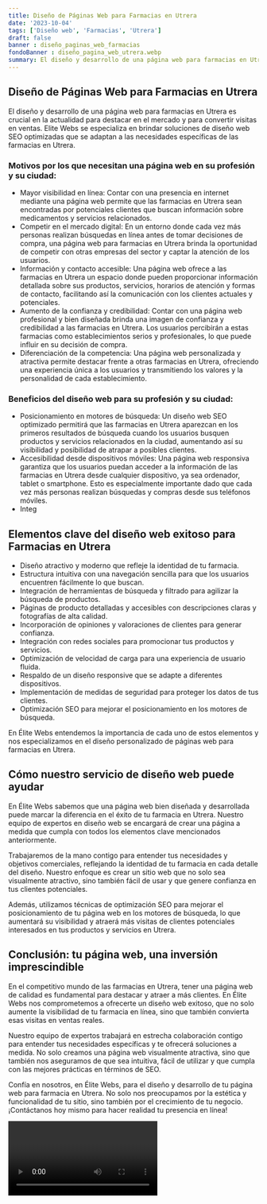 ```yaml
---
title: Diseño de Páginas Web para Farmacias en Utrera
date: '2023-10-04'
tags: ['Diseño web', 'Farmacias', 'Utrera']
draft: false
banner : diseño_paginas_web_farmacias
fondoBanner : diseño_pagina_web_utrera.webp
summary: El diseño y desarrollo de una página web para farmacias en Utrera es crucial en la actualidad para destacar en el mercado y para convertir visitas en ventas. Elite Webs se especializa en brindar soluciones de diseño web SEO optimizadas que se adaptan a las necesidades específicas de las farmacias en Utrera. 
---
```


## Diseño de Páginas Web para Farmacias en Utrera

El diseño y desarrollo de una página web para farmacias en Utrera es crucial en la actualidad para destacar en el mercado y para convertir visitas en ventas. Elite Webs se especializa en brindar soluciones de diseño web SEO optimizadas que se adaptan a las necesidades específicas de las farmacias en Utrera. 

### Motivos por los que necesitan una página web en su profesión y su ciudad:

- Mayor visibilidad en línea: Contar con una presencia en internet mediante una página web permite que las farmacias en Utrera sean encontradas por potenciales clientes que buscan información sobre medicamentos y servicios relacionados.
- Competir en el mercado digital: En un entorno donde cada vez más personas realizan búsquedas en línea antes de tomar decisiones de compra, una página web para farmacias en Utrera brinda la oportunidad de competir con otras empresas del sector y captar la atención de los usuarios.
- Información y contacto accesible: Una página web ofrece a las farmacias en Utrera un espacio donde pueden proporcionar información detallada sobre sus productos, servicios, horarios de atención y formas de contacto, facilitando así la comunicación con los clientes actuales y potenciales.
- Aumento de la confianza y credibilidad: Contar con una página web profesional y bien diseñada brinda una imagen de confianza y credibilidad a las farmacias en Utrera. Los usuarios percibirán a estas farmacias como establecimientos serios y profesionales, lo que puede influir en su decisión de compra.
- Diferenciación de la competencia: Una página web personalizada y atractiva permite destacar frente a otras farmacias en Utrera, ofreciendo una experiencia única a los usuarios y transmitiendo los valores y la personalidad de cada establecimiento.

### Beneficios del diseño web para su profesión y su ciudad:

- Posicionamiento en motores de búsqueda: Un diseño web SEO optimizado permitirá que las farmacias en Utrera aparezcan en los primeros resultados de búsqueda cuando los usuarios busquen productos y servicios relacionados en la ciudad, aumentando así su visibilidad y posibilidad de atrapar a posibles clientes.
- Accesibilidad desde dispositivos móviles: Una página web responsiva garantiza que los usuarios puedan acceder a la información de las farmacias en Utrera desde cualquier dispositivo, ya sea ordenador, tablet o smartphone. Esto es especialmente importante dado que cada vez más personas realizan búsquedas y compras desde sus teléfonos móviles.
- Integ

<GifSeo />

<Cta />

## Elementos clave del diseño web exitoso para Farmacias en Utrera

- Diseño atractivo y moderno que refleje la identidad de tu farmacia.
- Estructura intuitiva con una navegación sencilla para que los usuarios encuentren fácilmente lo que buscan.
- Integración de herramientas de búsqueda y filtrado para agilizar la búsqueda de productos.
- Páginas de producto detalladas y accesibles con descripciones claras y fotografías de alta calidad.
- Incorporación de opiniones y valoraciones de clientes para generar confianza.
- Integración con redes sociales para promocionar tus productos y servicios.
- Optimización de velocidad de carga para una experiencia de usuario fluida.
- Respaldo de un diseño responsive que se adapte a diferentes dispositivos.
- Implementación de medidas de seguridad para proteger los datos de tus clientes.
- Optimización SEO para mejorar el posicionamiento en los motores de búsqueda.

En Élite Webs entendemos la importancia de cada uno de estos elementos y nos especializamos en el diseño personalizado de páginas web para farmacias en Utrera.

## Cómo nuestro servicio de diseño web puede ayudar

En Élite Webs sabemos que una página web bien diseñada y desarrollada puede marcar la diferencia en el éxito de tu farmacia en Utrera. Nuestro equipo de expertos en diseño web se encargará de crear una página a medida que cumpla con todos los elementos clave mencionados anteriormente.

Trabajaremos de la mano contigo para entender tus necesidades y objetivos comerciales, reflejando la identidad de tu farmacia en cada detalle del diseño. Nuestro enfoque es crear un sitio web que no solo sea visualmente atractivo, sino también fácil de usar y que genere confianza en tus clientes potenciales.

Además, utilizamos técnicas de optimización SEO para mejorar el posicionamiento de tu página web en los motores de búsqueda, lo que aumentará su visibilidad y atraerá más visitas de clientes potenciales interesados en tus productos y servicios en Utrera.

## Conclusión: tu página web, una inversión imprescindible

En el competitivo mundo de las farmacias en Utrera, tener una página web de calidad es fundamental para destacar y atraer a más clientes. En Élite Webs nos comprometemos a ofrecerte un diseño web exitoso, que no solo aumente la visibilidad de tu farmacia en línea, sino que también convierta esas visitas en ventas reales.

Nuestro equipo de expertos trabajará en estrecha colaboración contigo para entender tus necesidades específicas y te ofrecerá soluciones a medida. No solo creamos una página web visualmente atractiva, sino que también nos aseguramos de que sea intuitiva, fácil de utilizar y que cumpla con las mejores prácticas en términos de SEO.

Confía en nosotros, en Élite Webs, para el diseño y desarrollo de tu página web para farmacia en Utrera. No solo nos preocupamos por la estética y funcionalidad de tu sitio, sino también por el crecimiento de tu negocio. ¡Contáctanos hoy mismo para hacer realidad tu presencia en línea!

<Video />

<CtaBot job='Farmacias' city='Utrera'/>

<Gmaps query='Utrera+españa+maps' />